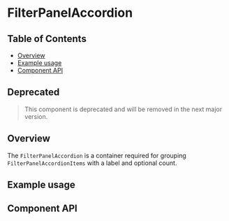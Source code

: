 
# FilterPanelAccordion

## Table of Contents

- [Overview](#overview)
- [Example usage](#example-usage)
- [Component API](#component-api)

## Deprecated

> This component is deprecated and will be removed in the next major version.


## Overview

The `FilterPanelAccordion` is a container required for grouping
`FilterPanelAccordionItems` with a label and optional count.

## Example usage

<Canvas>
  <Story of={FilterPanelAccordionStories.Default} />
</Canvas>

## Component API

<Controls />

